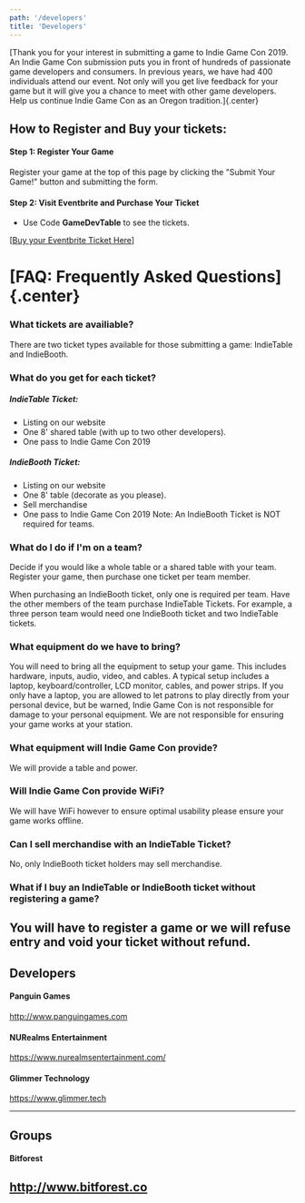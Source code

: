 ```yaml
---
path: '/developers'
title: 'Developers'
---
```



<GameFormContainer />

[Thank you for your interest in submitting a game to Indie Game Con 2019. An Indie Game Con submission puts you in front of hundreds of passionate game developers and consumers. In previous years, we have had 400 individuals attend our event. Not only will you get live feedback for your game but it will give you a chance to meet with other game developers. Help us continue Indie Game Con as an Oregon tradition.]{.center}

## How to Register and Buy your tickets:

#### Step 1: Register Your Game

Register your game at the top of this page by clicking the "Submit Your Game!" button and submitting the form.

#### Step 2: Visit Eventbrite and Purchase Your Ticket

- Use Code <b>GameDevTable</b> to see the tickets.

[[Buy your Eventbrite Ticket Here](https://indiegamecon2019.eventbrite.com)]

# [FAQ: Frequently Asked Questions]{.center}

### What tickets are availiable?

There are two ticket types available for those submitting a game: IndieTable and IndieBooth.

### What do you get for each ticket?

##### IndieTable Ticket:

- Listing on our website
- One 8' shared table (with up to two other developers).
- One pass to Indie Game Con 2019

##### IndieBooth Ticket:

- Listing on our website
- One 8' table (decorate as you please).
- Sell merchandise
- One pass to Indie Game Con 2019
  Note: An IndieBooth Ticket is NOT required for teams.

### What do I do if I'm on a team?

Decide if you would like a whole table or a shared table with your team. Register your game, then purchase one ticket per team member.

When purchasing an IndieBooth ticket, only one is required per team. Have the other members of the team purchase IndieTable Tickets. For example, a three person team would need one IndieBooth ticket and two IndieTable tickets.

### What equipment do we have to bring?

You will need to bring all the equipment to setup your game. This includes hardware, inputs, audio, video, and cables. A typical setup includes a laptop, keyboard/controller, LCD monitor, cables, and power strips. If you only have a laptop, you are allowed to let patrons to play directly from your personal device, but be warned, Indie Game Con is not responsible for damage to your personal equipment. We are not responsible for ensuring your game works at your station.

### What equipment will Indie Game Con provide?

We will provide a table and power.

### Will Indie Game Con provide WiFi?

We will have WiFi however to ensure optimal usability please ensure your game works offline.

### Can I sell merchandise with an IndieTable Ticket?

No, only IndieBooth ticket holders may sell merchandise.

### What if I buy an IndieTable or IndieBooth ticket without registering a game?

## You will have to register a game or we will refuse entry and void your ticket without refund.

## Developers

#### Panguin Games

http://www.panguingames.com

#### NURealms Entertainment

https://www.nurealmsentertainment.com/

#### Glimmer Technology

https://www.glimmer.tech

---

## Groups

#### Bitforest

## http://www.bitforest.co
